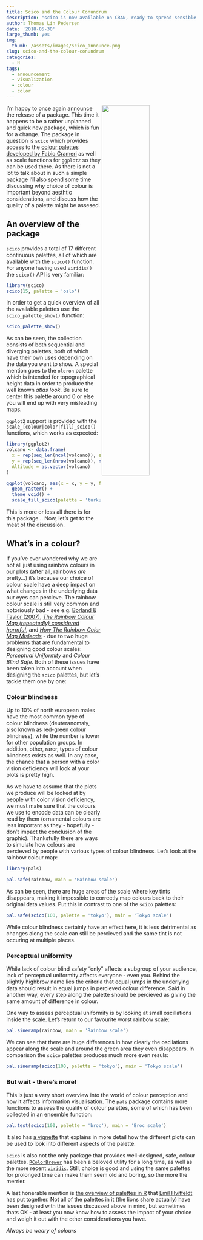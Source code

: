 ```yaml
---
title: Scico and the Colour Conundrum
description: "scico is now available on CRAN, ready to spread sensible colours to the world. In this post I'll show the few functions that it brings and talk a bit more in general why colour is something to think about when plotting data"
author: Thomas Lin Pedersen
date: '2018-05-30'
large_thumb: yes
img:
  thumb: /assets/images/scico_announce.png
slug: scico-and-the-colour-conundrum
categories:
  - R
tags:
  - announcement
  - visualization
  - colour
  - color
---
```


<img src="/assets/images/scico_logo_small.png" align="right" style="width:50%"/>

I'm happy to once again announce the release of a package. This time it happens
to be a rather unplanned and quick new package, which is fun for a change. The
package in question is `scico` which provides access to the 
[colour palettes developed by Fabio Crameri](http://www.fabiocrameri.ch/colourmaps.php) 
as well as scale functions for `ggplot2` so they can be used there. As there is
not a lot to talk about in such a simple package I'll also spend some time 
discussing why choice of colour is important beyond aesthtic considerations, and
discuss how the quality of a palette might be assesed.

## An overview of the package
`scico` provides a total of 17 different continuous palettes, all of which are
available with the `scico()` function. For anyone having used `viridis()` the
`scico()` API is very familiar:

```r
library(scico)
scico(15, palette = 'oslo')
```

In order to get a quick overview of all the available palettes use the 
`scico_palette_show()` function:

```r
scico_palette_show()
```

As can be seen, the collection consists of both sequential and diverging 
palettes, both of which have their own uses depending on the data you want to 
show. A special mention goes to the `oleron` palette which is intended for 
topographical height data in order to produce the well known *atlas look*. Be 
sure to center this palette around 0 or else you will end up with very 
misleading maps.

`ggplot2` support is provided with the `scale_[colour|color|fill]_scico()` 
functions, which works as expected:

```r
library(ggplot2)
volcano <- data.frame(
  x = rep(seq_len(ncol(volcano)), each = nrow(volcano)),
  y = rep(seq_len(nrow(volcano)), ncol(volcano)),
  Altitude = as.vector(volcano)
)

ggplot(volcano, aes(x = x, y = y, fill = Altitude)) + 
  geom_raster() + 
  theme_void() +
  scale_fill_scico(palette = 'turku') 
```

This is more or less all there is for this package... Now, let's get to the meat 
of the discussion.

## What's in a colour?
If you've ever wondered why we are not all just using rainbow colours in our 
plots (after all, rainbows *are* pretty...) it's because our choice of colour 
scale have a deep impact on what changes in the underlying data our eyes can 
percieve. The rainbow colour scale is still very common and notoriously bad - 
see e.g. [Borland & Taylor (2007)](https://ieeexplore.ieee.org/document/4118486/),
[*The Rainbow Colour Map (repeatedly) considered harmful*](https://blogs.egu.eu/divisions/gd/2017/08/23/the-rainbow-colour-map/),
and [*How The Rainbow Color Map Misleads*](https://eagereyes.org/basics/rainbow-color-map) - 
due to two huge problems that are fundamental to designing good colour scales: 
*Perceptual Uniformity* and *Colour Blind Safe*. Both of these issues have been
taken into account when designing the `scico` palettes, but let's tackle them
one by one:

### Colour blindness
Up to 10% of north european males have the most common type of colour blindness
(deuteranomaly, also known as red-green colour blindness), while the number is 
lower for other population groups. In addition, other, rarer, types of colour
blindness exists as well. In any case, the chance that a person with a color 
vision deficiency will look at your plots is pretty high.

As we have to assume that the plots we produce will be looked at by people with
color vision deficiency, we must make sure that the colours we use to encode 
data can be clearly read by them (ornamental colours are less important as 
they - hopefully - don't impact the conclusion of the graphic). Thanksfully 
there are ways to simulate how colours are percieved by people with various 
types of colour blindness. Let's look at the rainbow colour map:

```r
library(pals)

pal.safe(rainbow, main = 'Rainbow scale')
```

As can be seen, there are huge areas of the scale where key tints disappears,
making it impossible to correctly map colours back to their original data 
values. Put this in contrast to one of the `scico` palettes:

```r
pal.safe(scico(100, palette = 'tokyo'), main = 'Tokyo scale')
```

While colour blindness certainly have an effect here, it is less detrimental as
changes along the scale can still be percieved and the same tint is not occuring
at multiple places.

### Perceptual uniformity
While lack of colour blind safety "only" affects a subgroup of your audience, 
lack of perceptual uniformity affects everyone - even you. Behind the slightly
highbrow name lies the criteria that equal jumps in the underlying data should
result in equal jumps in percieved colour difference. Said in another way, every
step along the palette should be percieved as giving the same amount of 
difference in colour.

One way to assess perceptual uniformity is by looking at small oscillations 
inside the scale. Let's return to our favourite worst rainbow scale:

```r
pal.sineramp(rainbow, main = 'Rainbow scale')
```

We can see that there are huge differences in how clearly the oscilations appear
along the scale and around the green area they even disappears. In comparison
the `scico` palettes produces much more even resuls:

```r
pal.sineramp(scico(100, palette = 'tokyo'), main = 'Tokyo scale')
```

### But wait - there's more!
This is just a very short overview into the world of colour perception and how 
it affects information visualisation. The `pals` package contains more functions
to assess the quality of colour palettes, some of which has been collected in
an ensemble function:

```r
pal.test(scico(100, palette = 'broc'), main = 'Broc scale')
```

It also has [a vignette](https://cran.r-project.org/web/packages/pals/vignettes/pals_examples.html) 
that explains in more detail how the different plots can be used to look into
different aspects of the palette.

`scico` is also not the only package that provides well-designed, safe, colour 
palettes. [`RColorBrewer`](https://cran.r-project.org/web/packages/RColorBrewer/index.html)
has been a beloved utility for a long time, as well as the more recent 
[`viridis`](https://cran.r-project.org/web/packages/viridis/index.html). Still,
choice is good and using the same palettes for prolonged time can make them seem
old and boring, so the more the merrier.

A last honerable mention is [the overview of palettes in R](https://github.com/EmilHvitfeldt/r-color-palettes/blob/master/README.md)
that [Emil Hvitfeldt](https://twitter.com/Emil_Hvitfeldt) has put together. Not
all of the palettes in it (the lions share actually) have been designed with the
issues discussed above in mind, but sometimes thats OK - at least you now know 
how to assess the impact of your choice and weigh it out with the other 
considerations you have.

*Always be weary of colours*